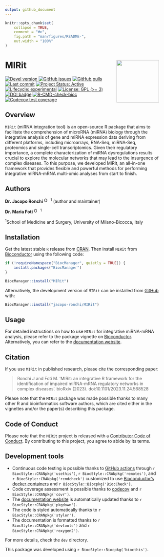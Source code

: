 ```yaml
---
output: github_document
---
```


<!-- README.md is generated from README.Rmd. Please edit that file -->

```r
knitr::opts_chunk$set(
    collapse = TRUE,
    comment = "#>",
    fig.path = "man/figures/README-",
    out.width = "100%"
)
```

# MIRit <img src="man/figures/logo.svg" align="right" height="139" alt="" />

<!-- badges: start -->
[![Devel version](https://img.shields.io/badge/devel%20version-0.99.0-blue.svg)](https://github.com/jacopo-ronchi/MIRit)
[![GitHub issues](https://img.shields.io/github/issues/jacopo-ronchi/MIRit)](https://github.com/jacopo-ronchi/MIRit/issues)
[![GitHub pulls](https://img.shields.io/github/issues-pr/jacopo-ronchi/MIRit)](https://github.com/jacopo-ronchi/MIRit/pulls)
[![Last commit](https://img.shields.io/github/last-commit/jacopo-ronchi/MIRit.svg)](https://github.com/jacopo-ronchi/MIRit/commits/devel)
[![Project Status: Active](https://www.repostatus.org/badges/latest/active.svg)](https://www.repostatus.org/#active)
[![Lifecycle: experimental](https://img.shields.io/badge/lifecycle-experimental-orange.svg)](https://lifecycle.r-lib.org/articles/stages.html#experimental)
[![License: GPL (>= 3)](https://img.shields.io/badge/license-GPL (>= 3)-blue.svg)](https://cran.r-project.org/web/licenses/GPL (>= 3))
[![DOI badge](https://img.shields.io/badge/doi-10.1101/2023.11.24.568528-yellow.svg)](https://doi.org/10.1101/2023.11.24.568528)
[![R-CMD-check-bioc](https://github.com/jacopo-ronchi/MIRit/actions/workflows/check-bioc.yml/badge.svg)](https://github.com/jacopo-ronchi/MIRit/actions/workflows/check-bioc.yml)
[![Codecov test coverage](https://codecov.io/gh/jacopo-ronchi/MIRit/branch/devel/graph/badge.svg)](https://app.codecov.io/gh/jacopo-ronchi/MIRit?branch=devel)
<!-- badges: end -->

## Overview

`MIRit` (miRNA integration tool) is an open-source R package that aims to facilitate the comprehension of microRNA (miRNA) biology through the integrative analysis of gene and miRNA expression data deriving from different platforms, including microarrays, RNA-Seq, miRNA-Seq, proteomics and single-cell transcriptomics. Given their regulatory importance, a complete characterization of miRNA dysregulations results crucial to explore the molecular networks that may lead to the insurgence of complex diseases. To this purpose, we developed MIRit, an all-in-one framework that provides flexible and powerful methods for performing integrative miRNA-mRNA multi-omic analyses from start to finish.

## Authors

__Dr. Jacopo Ronchi__ <a itemprop="sameAs" content="https://orcid.org/0000-0001-5520-4631" href="https://orcid.org/0000-0001-5520-4631" target="orcid.widget" rel="noopener noreferrer" style="vertical-align:top;"><img src="https://orcid.org/sites/default/files/images/orcid_16x16.png" style="width:1em;margin-right:.5em;" alt="ORCID iD icon"></a><sup>1</sup> (author and maintainer)

__Dr. Maria Foti__ <a itemprop="sameAs" content="https://orcid.org/0000-0002-4481-1900" href="https://orcid.org/0000-0002-4481-1900" target="orcid.widget" rel="noopener noreferrer" style="vertical-align:top;"><img src="https://orcid.org/sites/default/files/images/orcid_16x16.png" style="width:1em;margin-right:.5em;" alt="ORCID iD icon"></a><sup>1</sup>

<sup>1</sup>School of Medicine and Surgery, University of Milano-Bicocca, Italy

## Installation

Get the latest stable `R` release from [CRAN](http://cran.r-project.org/). Then install `MIRit` from [Bioconductor](http://bioconductor.org/) using the following code:

```r
if (!requireNamespace("BiocManager", quietly = TRUE)) {
    install.packages("BiocManager")
}

BiocManager::install("MIRit")
```

Alternatively, the development version of `MIRit` can be installed from [GitHub](https://github.com/jacopo-ronchi/MIRit) with:

```r
BiocManager::install("jacopo-ronchi/MIRit")
```

## Usage

For detailed instructions on how to use `MIRit` for integrative miRNA-mRNA analysis, please refer to the package vignette on
[Bioconductor](). Alternatively, you can refer to the [documentation website](http://jacopo-ronchi.github.io/MIRit).

## Citation

If you use `MIRit` in published research, please cite the corresponding paper:

> Ronchi J and Foti M. 'MIRit: an integrative R framework for the identification of impaired miRNA-mRNA regulatory networks in complex diseases'. bioRxiv (2023). doi:10.1101/2023.11.24.568528

Please note that the `MIRit` package was made possible thanks to many other R and bioinformatics software authors, which are cited either in the vignettes and/or the paper(s) describing this package.

## Code of Conduct

Please note that the `MIRit` project is released with a [Contributor Code of Conduct](http://bioconductor.org/about/code-of-conduct/). By contributing to this project, you agree to abide by its terms.

## Development tools

* Continuous code testing is possible thanks to [GitHub actions](https://www.tidyverse.org/blog/2020/04/usethis-1-6-0/)  through `r BiocStyle::CRANpkg('usethis')`, `r BiocStyle::CRANpkg('remotes')`, and `r BiocStyle::CRANpkg('rcmdcheck')` customized to use [Bioconductor's docker containers](https://www.bioconductor.org/help/docker/) and `r BiocStyle::Biocpkg('BiocCheck')`.
* Code coverage assessment is possible thanks to [codecov](https://codecov.io/gh) and `r BiocStyle::CRANpkg('covr')`.
* The [documentation website](http://jacopo-ronchi.github.io/MIRit) is automatically updated thanks to `r BiocStyle::CRANpkg('pkgdown')`.
* The code is styled automatically thanks to `r BiocStyle::CRANpkg('styler')`.
* The documentation is formatted thanks to `r BiocStyle::CRANpkg('devtools')` and `r BiocStyle::CRANpkg('roxygen2')`.

For more details, check the `dev` directory.

This package was developed using `r BiocStyle::Biocpkg('biocthis')`.


